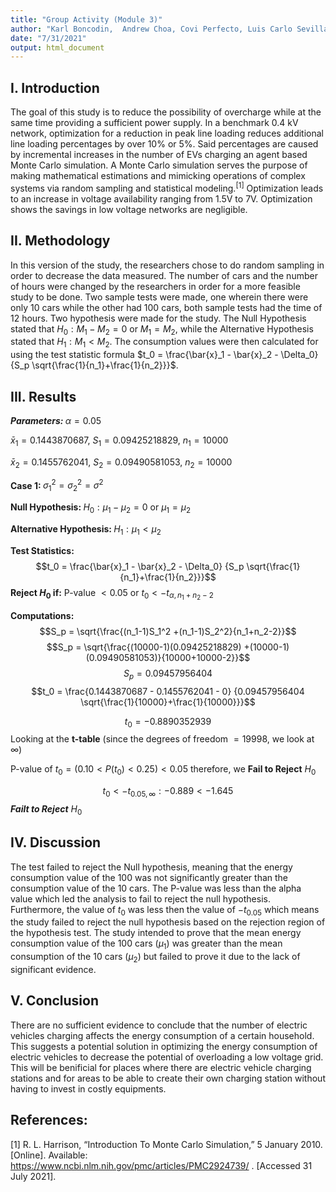 ```yaml
---
title: "Group Activity (Module 3)"
author: "Karl Boncodin,  Andrew Choa, Covi Perfecto, Luis Carlo Sevilla, Joshua Tirana"
date: "7/31/2021"
output: html_document
---
```

## I. Introduction

The goal of this study is to reduce the possibility of overcharge while at the same time providing a sufficient power supply. In a benchmark 0.4 kV network, optimization for a reduction in peak line loading reduces additional line loading percentages by over 10% or 5%. Said percentages are caused by incremental increases in the number of EVs charging an agent based Monte Carlo simulation. A Monte Carlo simulation serves the purpose of making mathematical estimations and mimicking operations of complex systems via random sampling and statistical modeling.$^{[1]}$ Optimization leads to an increase in voltage availability ranging from 1.5V to 7V. Optimization shows the savings in low voltage networks are negligible.

## II. Methodology

In this version of the study, the researchers chose to do random sampling in order to decrease the data measured. The number of cars and the number of hours were changed by the researchers in order for a more feasible study to be done. Two sample tests were made, one wherein there were only 10 cars while the other had 100 cars, both sample tests had the time of 12 hours. Two hypothesis were made for the study. The Null Hypothesis stated that $H_0: M_1-M_2 = 0$ or $M_1 = M_2$, while the Alternative Hypothesis stated that $H_1: M_1<M_2$. The consumption values were then calculated for using the test statistic formula $t_0 = \frac{\bar{x}_1 - \bar{x}_2 - \Delta_0} {S_p \sqrt{\frac{1}{n_1}+\frac{1}{n_2}}}$.

## III. Results

***Parameters: ***
$\alpha = 0.05$

$\bar{x}_1 = 0.1443870687$, $S_1 = 0.09425218829$, $n_1 = 10000$



$\bar{x}_2 = 0.1455762041$, $S_2 = 0.09490581053$, $n_2 = 10000$




**Case 1: ** $\sigma_1^2 =\sigma_2^2 = \sigma^2$



**Null Hypothesis: ** $H_0 : \mu_1-\mu_2 = 0$ or $\mu_1 = \mu_2$



**Alternative Hypothesis: ** $H_1 : \mu_1 < \mu_2$



**Test Statistics: ** $$t_0 = \frac{\bar{x}_1 - \bar{x}_2 - \Delta_0} {S_p \sqrt{\frac{1}{n_1}+\frac{1}{n_2}}}$$
**Reject $H_0$ if:** P-value $<0.05$ or $t_0 < -t_{\alpha,n_1+n_2-2}$



**Computations: **
$$S_p = \sqrt{\frac{(n_1-1)S_1^2 +(n_1-1)S_2^2}{n_1+n_2-2}}$$
$$S_p = \sqrt{\frac{(10000-1)(0.09425218829) +(10000-1)(0.09490581053)}{10000+10000-2}}$$
$$S_p = 0.09457956404$$
$$t_0 = \frac{0.1443870687 - 0.1455762041 - 0} {0.09457956404 \sqrt{\frac{1}{10000}+\frac{1}{10000}}}$$

$$t_0 = -0.8890352939$$
Looking at the **t-table** (since the degrees of freedom $= 19998$, we look at $\infty$)



P-value of $t_0 = (0.10<P(t_0)<0.25)< 0.05$ therefore, we **Fail to Reject** $H_0$



$$t_0 < -t_{0.05,\infty} : -0.889<-1.645 $$
***Failt to Reject*** $H_0$


## IV. Discussion

The test failed to reject the Null hypothesis, meaning that the energy consumption value of the 100 was not significantly greater than the consumption value of the 10 cars. The P-value was less than the alpha value which led the analysis to fail to reject the null hypothesis. Furthermore, the value of $t_0$ was less then the value of $-t_{0.05}$ which means the study failed to reject the null hypothesis based on the rejection region of the hypothesis test. The study intended to prove that the mean energy consumption value of the 100 cars ($\mu_1$) was greater than the mean consumption of the 10 cars ($\mu_2$) but failed to prove it due to the lack of significant evidence.

## V. Conclusion

There are no sufficient evidence to conclude that the number of electric vehicles charging affects the energy consumption of a certain household. This suggests a potential solution in optimizing the energy consumption of electric vehicles to decrease the potential of overloading a low voltage grid. This will be benificial for places where there are electric vehicle charging stations and for areas to be able to create their own charging station without having to invest in costly equipments. 

## References:

[1] R. L. Harrison, "Introduction To Monte Carlo Simulation," 5 January 2010. [Online]. Available: <a href="https://www.ncbi.nlm.nih.gov/pmc/articles/PMC2924739/">https://www.ncbi.nlm.nih.gov/pmc/articles/PMC2924739/</a> . [Accessed 31 July 2021].
